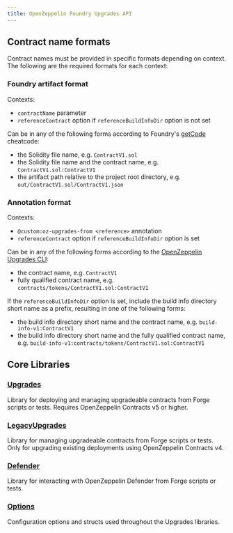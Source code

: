 ```yaml
---
title: OpenZeppelin Foundry Upgrades API
---
```


## Contract name formats

Contract names must be provided in specific formats depending on context. The following are the required formats for each context:

### Foundry artifact format

Contexts:

* `contractName` parameter
* `referenceContract` option if `referenceBuildInfoDir` option is not set

Can be in any of the following forms according to Foundry's [getCode](https://book.getfoundry.sh/cheatcodes/get-code) cheatcode:

* the Solidity file name, e.g. `ContractV1.sol`
* the Solidity file name and the contract name, e.g. `ContractV1.sol:ContractV1`
* the artifact path relative to the project root directory, e.g. `out/ContractV1.sol/ContractV1.json`

### Annotation format

Contexts:

* `@custom:oz-upgrades-from <reference>` annotation
* `referenceContract` option if `referenceBuildInfoDir` option is set

Can be in any of the following forms according to the [OpenZeppelin Upgrades CLI](/upgrades-plugins/api-core#define-reference-contracts):

* the contract name, e.g. `ContractV1`
* fully qualified contract name, e.g. `contracts/tokens/ContractV1.sol:ContractV1`

If the `referenceBuildInfoDir` option is set, include the build info directory short name as a prefix, resulting in one of the following forms:

* the build info directory short name and the contract name, e.g. `build-info-v1:ContractV1`
* the build info directory short name and the fully qualified contract name, e.g. `build-info-v1:contracts/tokens/ContractV1.sol:ContractV1`

## Core Libraries

### [Upgrades](api/Upgrades)
Library for deploying and managing upgradeable contracts from Forge scripts or tests. Requires OpenZeppelin Contracts v5 or higher.

### [LegacyUpgrades](api/LegacyUpgrades)
Library for managing upgradeable contracts from Forge scripts or tests. Only for upgrading existing deployments using OpenZeppelin Contracts v4.

### [Defender](api/Defender)
Library for interacting with OpenZeppelin Defender from Forge scripts or tests.

### [Options](api/Options)
Configuration options and structs used throughout the Upgrades libraries.
